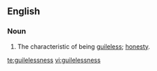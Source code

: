 ==English==
===Noun===
{{en-noun|guilelessnesses}}
# The characteristic of being [[guileless]]; [[honesty]].

[[te:guilelessness]]
[[vi:guilelessness]]